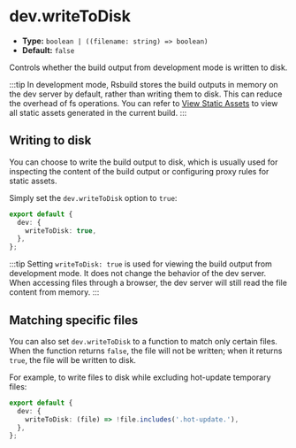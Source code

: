 # dev.writeToDisk

- **Type:** `boolean | ((filename: string) => boolean)`
- **Default:** `false`

Controls whether the build output from development mode is written to disk.

:::tip
In development mode, Rsbuild stores the build outputs in memory on the dev server by default, rather than writing them to disk. This can reduce the overhead of fs operations. You can refer to [View Static Assets](/guide/basic/server#view-static-assets) to view all static assets generated in the current build.
:::

## Writing to disk

You can choose to write the build output to disk, which is usually used for inspecting the content of the build output or configuring proxy rules for static assets.

Simply set the `dev.writeToDisk` option to `true`:

```ts title="rsbuild.config.ts"
export default {
  dev: {
    writeToDisk: true,
  },
};
```

:::tip
Setting `writeToDisk: true` is used for viewing the build output from development mode. It does not change the behavior of the dev server. When accessing files through a browser, the dev server will still read the file content from memory.
:::

## Matching specific files

You can also set `dev.writeToDisk` to a function to match only certain files. When the function returns `false`, the file will not be written; when it returns `true`, the file will be written to disk.

For example, to write files to disk while excluding hot-update temporary files:

```ts title="rsbuild.config.ts"
export default {
  dev: {
    writeToDisk: (file) => !file.includes('.hot-update.'),
  },
};
```
